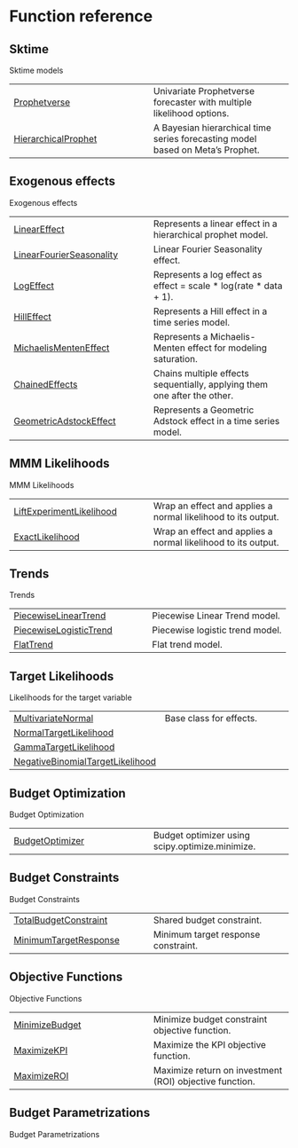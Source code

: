 # Function reference {.doc .doc-index}

## Sktime

Sktime models

| | |
| --- | --- |
| [Prophetverse](Prophetverse.qmd#prophetverse.sktime.Prophetverse) | Univariate Prophetverse forecaster with multiple likelihood options. |
| [HierarchicalProphet](HierarchicalProphet.qmd#prophetverse.sktime.HierarchicalProphet) | A Bayesian hierarchical time series forecasting model based on Meta's Prophet. |

## Exogenous effects

Exogenous effects

| | |
| --- | --- |
| [LinearEffect](LinearEffect.qmd#prophetverse.effects.LinearEffect) | Represents a linear effect in a hierarchical prophet model. |
| [LinearFourierSeasonality](LinearFourierSeasonality.qmd#prophetverse.effects.LinearFourierSeasonality) | Linear Fourier Seasonality effect. |
| [LogEffect](LogEffect.qmd#prophetverse.effects.LogEffect) | Represents a log effect as effect = scale * log(rate * data + 1). |
| [HillEffect](HillEffect.qmd#prophetverse.effects.HillEffect) | Represents a Hill effect in a time series model. |
| [MichaelisMentenEffect](MichaelisMentenEffect.qmd#prophetverse.effects.MichaelisMentenEffect) | Represents a Michaelis-Menten effect for modeling saturation. |
| [ChainedEffects](ChainedEffects.qmd#prophetverse.effects.ChainedEffects) | Chains multiple effects sequentially, applying them one after the other. |
| [GeometricAdstockEffect](GeometricAdstockEffect.qmd#prophetverse.effects.GeometricAdstockEffect) | Represents a Geometric Adstock effect in a time series model. |

## MMM Likelihoods

MMM Likelihoods

| | |
| --- | --- |
| [LiftExperimentLikelihood](LiftExperimentLikelihood.qmd#prophetverse.effects.LiftExperimentLikelihood) | Wrap an effect and applies a normal likelihood to its output. |
| [ExactLikelihood](ExactLikelihood.qmd#prophetverse.effects.ExactLikelihood) | Wrap an effect and applies a normal likelihood to its output. |

## Trends

Trends

| | |
| --- | --- |
| [PiecewiseLinearTrend](PiecewiseLinearTrend.qmd#prophetverse.effects.PiecewiseLinearTrend) | Piecewise Linear Trend model. |
| [PiecewiseLogisticTrend](PiecewiseLogisticTrend.qmd#prophetverse.effects.PiecewiseLogisticTrend) | Piecewise logistic trend model. |
| [FlatTrend](FlatTrend.qmd#prophetverse.effects.FlatTrend) | Flat trend model. |

## Target Likelihoods

Likelihoods for the target variable

| | |
| --- | --- |
| [MultivariateNormal](MultivariateNormal.qmd#prophetverse.effects.MultivariateNormal) | Base class for effects. |
| [NormalTargetLikelihood](NormalTargetLikelihood.qmd#prophetverse.effects.NormalTargetLikelihood) |  |
| [GammaTargetLikelihood](GammaTargetLikelihood.qmd#prophetverse.effects.GammaTargetLikelihood) |  |
| [NegativeBinomialTargetLikelihood](NegativeBinomialTargetLikelihood.qmd#prophetverse.effects.NegativeBinomialTargetLikelihood) |  |

## Budget Optimization

Budget Optimization

| | |
| --- | --- |
| [BudgetOptimizer](BudgetOptimizer.qmd#prophetverse.budget_optimization.optimizer.BudgetOptimizer) | Budget optimizer using scipy.optimize.minimize. |

## Budget Constraints

Budget Constraints

| | |
| --- | --- |
| [TotalBudgetConstraint](TotalBudgetConstraint.qmd#prophetverse.budget_optimization.constraints.TotalBudgetConstraint) | Shared budget constraint. |
| [MinimumTargetResponse](MinimumTargetResponse.qmd#prophetverse.budget_optimization.constraints.MinimumTargetResponse) | Minimum target response constraint. |

## Objective Functions

Objective Functions

| | |
| --- | --- |
| [MinimizeBudget](MinimizeBudget.qmd#prophetverse.budget_optimization.objectives.MinimizeBudget) | Minimize budget constraint objective function. |
| [MaximizeKPI](MaximizeKPI.qmd#prophetverse.budget_optimization.objectives.MaximizeKPI) | Maximize the KPI objective function. |
| [MaximizeROI](MaximizeROI.qmd#prophetverse.budget_optimization.objectives.MaximizeROI) | Maximize return on investment (ROI) objective function. |

## Budget Parametrizations

Budget Parametrizations